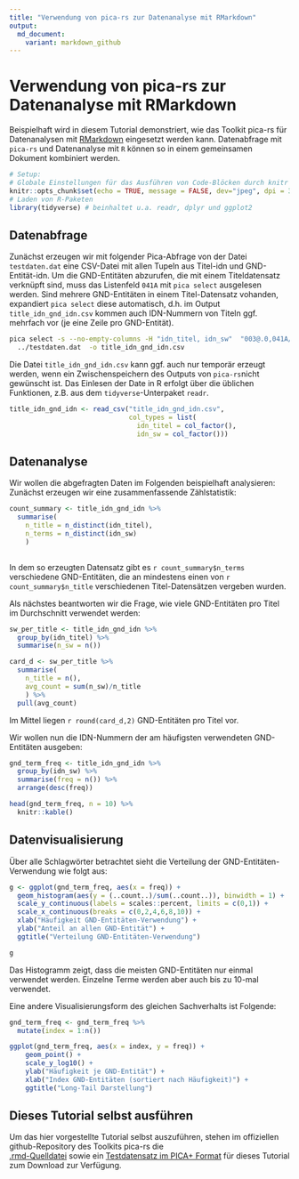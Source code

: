 ```yaml
---
title: "Verwendung von pica-rs zur Datenanalyse mit RMarkdown"
output:
  md_document:
    variant: markdown_github
---
```




# Verwendung von pica-rs zur Datenanalyse mit RMarkdown

Beispielhaft wird in diesem Tutorial demonstriert, wie das Toolkit
pica-rs für Datenanalysen 
mit [RMarkdown](https://rmarkdown.rstudio.com/) eingesetzt werden kann. Datenabfrage mit `pica-rs` und
Datenanalyse mit `R` können so in einem gemeinsamen Dokument kombiniert werden.

```r

# Setup: 
# Globale Einstellungen für das Ausführen von Code-Blöcken durch knitr
knitr::opts_chunk$set(echo = TRUE, message = FALSE, dev="jpeg", dpi = 300, fig.path = "plots/")
# Laden von R-Paketen
library(tidyverse) # beinhaltet u.a. readr, dplyr und ggplot2

```

## Datenabfrage

Zunächst erzeugen wir mit folgender Pica-Abfrage von der Datei `testdaten.dat`
eine CSV-Datei mit allen Tupeln aus Titel-idn und GND-Entität-idn. Um die GND-Entitäten
abzurufen, die mit einem Titeldatensatz verknüpft sind, muss das Listenfeld `041A`
mit `pica select` ausgelesen werden. Sind mehrere GND-Entitäten in einem Titel-Datensatz 
vohanden, expandiert `pica select` diese automatisch, d.h. im Output `title_idn_gnd_idn.csv`
kommen auch IDN-Nummern von Titeln ggf. mehrfach vor (je eine Zeile pro GND-Entität).

```bash

pica select -s --no-empty-columns -H "idn_titel, idn_sw"  "003@.0,041A/*.9" \
  ../testdaten.dat  -o title_idn_gnd_idn.csv 

```

Die Datei `title_idn_gnd_idn.csv` kann ggf. auch nur temporär erzeugt werden,
wenn ein Zwischenspeichern des Outputs von `pica-rs`nicht gewünscht ist.
Das Einlesen der Date in R erfolgt über die üblichen Funktionen, z.B. aus dem
`tidyverse`-Unterpaket `readr`.

```r
title_idn_gnd_idn <- read_csv("title_idn_gnd_idn.csv", 
                              col_types = list(
                                idn_titel = col_factor(),
                                idn_sw = col_factor()))

```

## Datenanalyse

Wir wollen die abgefragten Daten im Folgenden beispielhaft analysieren:
Zunächst erzeugen wir eine zusammenfassende Zählstatistik:

```r
count_summary <- title_idn_gnd_idn %>% 
  summarise(
    n_title = n_distinct(idn_titel), 
    n_terms = n_distinct(idn_sw)
    )
  
```

In dem so erzeugten Datensatz gibt es `r count_summary$n_terms` verschiedene GND-Entitäten, 
die an mindestens einen von  `r count_summary$n_title` verschiedenen Titel-Datensätzen
vergeben wurden. 

Als nächstes beantworten wir die Frage, wie viele GND-Entitäten pro Titel im Durchschnitt
verwendet werden:

```r
sw_per_title <- title_idn_gnd_idn %>% 
  group_by(idn_titel) %>% 
  summarise(n_sw = n())

card_d <- sw_per_title %>% 
  summarise(
    n_title = n(), 
    avg_count = sum(n_sw)/n_title
    ) %>% 
  pull(avg_count)

```

Im Mittel liegen `r round(card_d,2)` GND-Entitäten pro Titel vor.

Wir wollen nun die IDN-Nummern der am häufigsten verwendeten GND-Entitäten ausgeben:

```r
gnd_term_freq <- title_idn_gnd_idn %>% 
  group_by(idn_sw) %>% 
  summarise(freq = n()) %>% 
  arrange(desc(freq))

head(gnd_term_freq, n = 10) %>% 
  knitr::kable()

```

## Datenvisualisierung

Über alle Schlagwörter betrachtet sieht die Verteilung der GND-Entitäten-Verwendung 
wie folgt aus:

```r
g <- ggplot(gnd_term_freq, aes(x = freq)) + 
  geom_histogram(aes(y = (..count..)/sum(..count..)), binwidth = 1) + 
  scale_y_continuous(labels = scales::percent, limits = c(0,1)) + 
  scale_x_continuous(breaks = c(0,2,4,6,8,10)) + 
  xlab("Häufigkeit GND-Entitäten-Verwendung") + 
  ylab("Anteil an allen GND-Entität") + 
  ggtitle("Verteilung GND-Entitäten-Verwendung")

g

```

Das Histogramm zeigt, dass die meisten GND-Entitäten nur einmal verwendet werden. 
Einzelne Terme werden aber auch bis zu 10-mal verwendet. 

Eine andere Visualisierungsform des gleichen Sachverhalts ist Folgende:

```r
gnd_term_freq <- gnd_term_freq %>%
  mutate(index = 1:n())

ggplot(gnd_term_freq, aes(x = index, y = freq)) +
    geom_point() +
    scale_y_log10() +
    ylab("Häufigkeit je GND-Entität") +
    xlab("Index GND-Entitäten (sortiert nach Häufigkeit)") + 
    ggtitle("Long-Tail Darstellung")

``` 

## Dieses Tutorial selbst ausführen

Um das hier vorgestellte Tutorial selbst auszuführen, stehen im offiziellen
github-Repository des Toolkits pica-rs die   
[.rmd-Quelldatei](https://github.com/deutsche-nationalbibliothek/pica-rs/blob/main/docs/book/src/de/rmarkdown/rmarkdown.rmd)
sowie ein 
[Testdatensatz im PICA+ Format](https://github.com/deutsche-nationalbibliothek/pica-rs/blob/main/docs/book/src/de/testdaten.dat) 
für dieses Tutorial zum Download zur Verfügung. 
